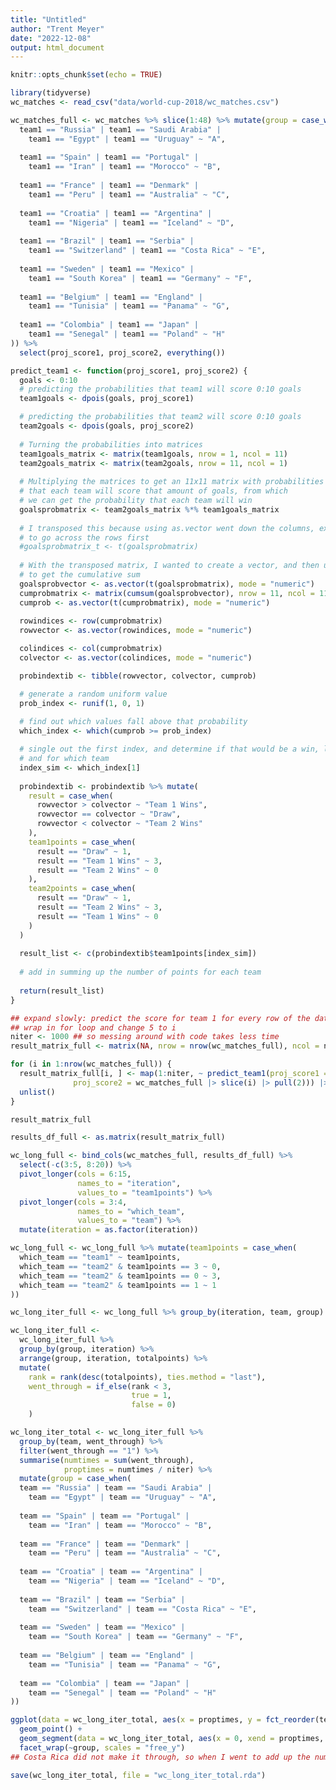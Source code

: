 ```yaml
---
title: "Untitled"
author: "Trent Meyer"
date: "2022-12-08"
output: html_document
---
```


```r
knitr::opts_chunk$set(echo = TRUE)
```

```r
library(tidyverse)
wc_matches <- read_csv("data/world-cup-2018/wc_matches.csv")
```

```r
wc_matches_full <- wc_matches %>% slice(1:48) %>% mutate(group = case_when(
  team1 == "Russia" | team1 == "Saudi Arabia" |
    team1 == "Egypt" | team1 == "Uruguay" ~ "A",
  
  team1 == "Spain" | team1 == "Portugal" |
    team1 == "Iran" | team1 == "Morocco" ~ "B",
  
  team1 == "France" | team1 == "Denmark" |
    team1 == "Peru" | team1 == "Australia" ~ "C",
  
  team1 == "Croatia" | team1 == "Argentina" |
    team1 == "Nigeria" | team1 == "Iceland" ~ "D",
  
  team1 == "Brazil" | team1 == "Serbia" |
    team1 == "Switzerland" | team1 == "Costa Rica" ~ "E",
  
  team1 == "Sweden" | team1 == "Mexico" |
    team1 == "South Korea" | team1 == "Germany" ~ "F",
  
  team1 == "Belgium" | team1 == "England" |
    team1 == "Tunisia" | team1 == "Panama" ~ "G",
  
  team1 == "Colombia" | team1 == "Japan" |
    team1 == "Senegal" | team1 == "Poland" ~ "H"
)) %>%
  select(proj_score1, proj_score2, everything())
```

```r
predict_team1 <- function(proj_score1, proj_score2) {
  goals <- 0:10
  # predicting the probabilities that team1 will score 0:10 goals
  team1goals <- dpois(goals, proj_score1)

  # predicting the probabilities that team2 will score 0:10 goals
  team2goals <- dpois(goals, proj_score2)
  
  # Turning the probabilities into matrices
  team1goals_matrix <- matrix(team1goals, nrow = 1, ncol = 11)
  team2goals_matrix <- matrix(team2goals, nrow = 11, ncol = 1)
  
  # Multiplying the matrices to get an 11x11 matrix with probabilities
  # that each team will score that amount of goals, from which 
  # we can get the probability that each team will win
  goalsprobmatrix <- team2goals_matrix %*% team1goals_matrix
  
  # I transposed this because using as.vector went down the columns, except I wanted
  # to go across the rows first
  #goalsprobmatrix_t <- t(goalsprobmatrix)
  
  # With the transposed matrix, I wanted to create a vector, and then use cumsum()
  # to get the cumulative sum
  goalsprobvector <- as.vector(t(goalsprobmatrix), mode = "numeric")
  cumprobmatrix <- matrix(cumsum(goalsprobvector), nrow = 11, ncol = 11, byrow = TRUE)
  cumprob <- as.vector(t(cumprobmatrix), mode = "numeric")
  
  rowindices <- row(cumprobmatrix)
  rowvector <- as.vector(rowindices, mode = "numeric")

  colindices <- col(cumprobmatrix)
  colvector <- as.vector(colindices, mode = "numeric")

  probindextib <- tibble(rowvector, colvector, cumprob)

  # generate a random uniform value
  prob_index <- runif(1, 0, 1)
  
  # find out which values fall above that probability
  which_index <- which(cumprob >= prob_index)

  # single out the first index, and determine if that would be a win, loss, or draw,
  # and for which team
  index_sim <- which_index[1]
  
  probindextib <- probindextib %>% mutate(
    result = case_when(
      rowvector > colvector ~ "Team 1 Wins",
      rowvector == colvector ~ "Draw",
      rowvector < colvector ~ "Team 2 Wins"
    ),
    team1points = case_when(
      result == "Draw" ~ 1,
      result == "Team 1 Wins" ~ 3,
      result == "Team 2 Wins" ~ 0
    ),
    team2points = case_when(
      result == "Draw" ~ 1,
      result == "Team 2 Wins" ~ 3,
      result == "Team 1 Wins" ~ 0
    )
  ) 
  
  result_list <- c(probindextib$team1points[index_sim])
  
  # add in summing up the number of points for each team
  
  return(result_list)
}
```

```r
## expand slowly: predict the score for team 1 for every row of the data set:
## wrap in for loop and change 5 to i
niter <- 1000 ## so messing around with code takes less time
result_matrix_full <- matrix(NA, nrow = nrow(wc_matches_full), ncol = niter)

for (i in 1:nrow(wc_matches_full)) {
  result_matrix_full[i, ] <- map(1:niter, ~ predict_team1(proj_score1 = wc_matches_full |> slice(i) |> pull(1),
              proj_score2 = wc_matches_full |> slice(i) |> pull(2))) |>
  unlist()
}

result_matrix_full
```

```r
results_df_full <- as.matrix(result_matrix_full)

wc_long_full <- bind_cols(wc_matches_full, results_df_full) %>%
  select(-c(3:5, 8:20)) %>%
  pivot_longer(cols = 6:15,
               names_to = "iteration",
               values_to = "team1points") %>%
  pivot_longer(cols = 3:4,
               names_to = "which_team",
               values_to = "team") %>%
  mutate(iteration = as.factor(iteration))
```

```r
wc_long_full <- wc_long_full %>% mutate(team1points = case_when(
  which_team == "team1" ~ team1points,
  which_team == "team2" & team1points == 3 ~ 0,
  which_team == "team2" & team1points == 0 ~ 3,
  which_team == "team2" & team1points == 1 ~ 1
))

wc_long_iter_full <- wc_long_full %>% group_by(iteration, team, group) %>% summarise(totalpoints = sum(team1points)) %>% arrange(group, iteration, totalpoints)

wc_long_iter_full <-
  wc_long_iter_full %>% 
  group_by(group, iteration) %>%
  arrange(group, iteration, totalpoints) %>%
  mutate(
    rank = rank(desc(totalpoints), ties.method = "last"),
    went_through = if_else(rank < 3,
                           true = 1,
                           false = 0)
    )

wc_long_iter_total <- wc_long_iter_full %>% 
  group_by(team, went_through) %>% 
  filter(went_through == "1") %>%
  summarise(numtimes = sum(went_through),
            proptimes = numtimes / niter) %>%
  mutate(group = case_when(
  team == "Russia" | team == "Saudi Arabia" |
    team == "Egypt" | team == "Uruguay" ~ "A",
  
  team == "Spain" | team == "Portugal" |
    team == "Iran" | team == "Morocco" ~ "B",
  
  team == "France" | team == "Denmark" |
    team == "Peru" | team == "Australia" ~ "C",
  
  team == "Croatia" | team == "Argentina" |
    team == "Nigeria" | team == "Iceland" ~ "D",
  
  team == "Brazil" | team == "Serbia" |
    team == "Switzerland" | team == "Costa Rica" ~ "E",
  
  team == "Sweden" | team == "Mexico" |
    team == "South Korea" | team == "Germany" ~ "F",
  
  team == "Belgium" | team == "England" |
    team == "Tunisia" | team == "Panama" ~ "G",
  
  team == "Colombia" | team == "Japan" |
    team == "Senegal" | team == "Poland" ~ "H"
))

ggplot(data = wc_long_iter_total, aes(x = proptimes, y = fct_reorder(team, proptimes))) +
  geom_point() + 
  geom_segment(data = wc_long_iter_total, aes(x = 0, xend = proptimes, y = team, yend = team)) +
  facet_wrap(~group, scales = "free_y")
## Costa Rica did not make it through, so when I went to add up the number of times they went through it was zero, and then I filtered out went_through == 0

save(wc_long_iter_total, file = "wc_long_iter_total.rda")
```

